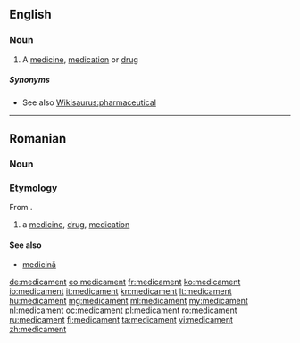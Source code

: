 ==English==

===Noun===
{{en-noun}}

# A [[medicine]], [[medication]] or [[drug]]

=====Synonyms=====
* See also [[Wikisaurus:pharmaceutical]]

----

==Romanian==
===Noun===
{{ro-noun|n|medicamente}}

===Etymology===
From {{etyl|fr|ro}} {{term|médicament|lang=fr}}.


# a [[medicine]], [[drug]], [[medication]]

====See also====
* [[medicină]]

[[de:medicament]]
[[eo:medicament]]
[[fr:medicament]]
[[ko:medicament]]
[[io:medicament]]
[[it:medicament]]
[[kn:medicament]]
[[lt:medicament]]
[[hu:medicament]]
[[mg:medicament]]
[[ml:medicament]]
[[my:medicament]]
[[nl:medicament]]
[[oc:medicament]]
[[pl:medicament]]
[[ro:medicament]]
[[ru:medicament]]
[[fi:medicament]]
[[ta:medicament]]
[[vi:medicament]]
[[zh:medicament]]